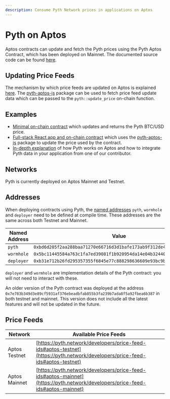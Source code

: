 ```yaml
---
description: Consume Pyth Network prices in applications on Aptos
---
```


# Pyth on Aptos

Aptos contracts can update and fetch the Pyth prices using the Pyth Aptos Contract, which has been deployed on Mainnet. The documented source code can be found [here](https://github.com/pyth-network/pyth-crosschain/blob/main/target_chains/aptos/contracts/sources/pyth.move).

## Updating Price Feeds

The mechanism by which price feeds are updated on Aptos is explained [here](./pythnet-price-feeds.md). The [pyth-aptos-js](https://github.com/pyth-network/pyth-crosschain/tree/main/target_chains/aptos/sdk/js) package can be used to fetch price feed update data which can be passed to the `pyth::update_price` on-chain function.

## Examples

- [Minimal on-chain contract](https://github.com/pyth-network/pyth-crosschain/blob/main/target_chains/aptos/examples/fetch_btc_price/sources/example.move) which updates and returns the Pyth BTC/USD price.
- [Full-stack React app and on-chain contract](https://github.com/pyth-network/pyth-crosschain/tree/main/target_chains/aptos/examples/mint_nft) which uses the [pyth-aptos-js](https://github.com/pyth-network/pyth-crosschain/tree/main/target_chains/aptos/sdk/js) package to update the price used by the contract.
- [In-depth explanation](https://youtu.be/0b0RXi41pN0) of how Pyth works on Aptos and how to integrate Pyth data in your application from one of our contributor.

## Networks

Pyth is currently deployed on Aptos Mainnet and Testnet.

## Addresses

When deploying contracts using Pyth, the [named addresses](https://diem.github.io/move/address.html#named-addresses) `pyth`, `wormhole` and `deployer` need to be defined at compile time. These addresses are the same across both Testnet and Mainnet.

| Named Address | Value                                                                |
| ------------- | -------------------------------------------------------------------- |
| `pyth`        | `0xbd6d205f2aa288baa71270e66716d3d1bafe173ab9f312de4e9dd761ddef5409` |
| `wormhole`    | `0x5bc11445584a763c1fa7ed39081f1b920954da14e04b32440cba863d03e19625` |
| `deployer`    | `0xb31e712b26fd295357355f6845e77c888298636609e93bc9b05f0f604049f434` |

`deployer` and `wormhole` are implementation details of the Pyth contract: you will not need to interact with these.

An older version of the Pyth contract was deployed at the address `0x7e783b349d3e89cf5931af376ebeadbfab855b3fa239b7ada8f5a92fbea6b387` in both testnet and mainnet.
This version does not include all the latest features and will not be updated in the future.

## Price Feeds

| Network       | Available Price Feeds                                                                                                        |
| ------------- | ---------------------------------------------------------------------------------------------------------------------------- |
| Aptos Testnet | [https://pyth.network/developers/price-feed-ids#aptos-testnet](https://pyth.network/developers/price-feed-ids#aptos-testnet) |
| Aptos Mainnet | [https://pyth.network/developers/price-feed-ids#aptos-mainnet](https://pyth.network/developers/price-feed-ids#aptos-mainnet) |
